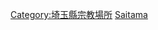 {{Commons category|Temples in Saitama prefecture}}
{{日本行政區劃分類導航|佛寺}}
[[Category:埼玉縣宗教場所|Category:埼玉縣宗教場所]]
[[Category:日本各都道府縣佛寺|Saitama]]